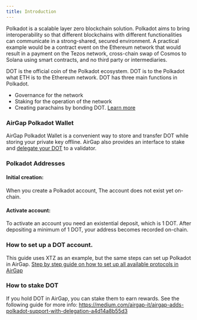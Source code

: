 ```yaml
---
title: Introduction
---
```


Polkadot is a scalable layer zero blockchain solution.
Polkadot aims to bring interoperability so that different blockchains with different functionalities can communicate in a strong-shared, secured environment. A practical example would be a contract event on the Ethereum network that would result in a payment on the Tezos network, cross-chain swap of Cosmos to Solana using smart contracts, and no third party or intermediaries.

DOT is the official coin of the Polkadot ecosystem. DOT is to the Polkadot what ETH is to the Ethereum network. DOT has three main functions in Polkadot.
- Governance for the network
- Staking for the operation of the network
- Creating parachains by bonding DOT.
[Learn more](https://polkadot.network/)
### AirGap Polkadot Wallet
AirGap Polkadot Wallet is a convenient way to store and transfer DOT while storing your private key offline. AirGap also provides an interface to stake and [delegate your DOT](https://medium.com/airgap-it/airgap-adds-polkadot-support-with-delegation-a4d14a8b55d3) to a validator.

### Polkadot Addresses
#### Initial creation: 
When you create a Polkadot account, The account does not exist yet on-chain. 
#### Activate account: 
To activate an account you need an existential deposit, which is 1 DOT. After depositing a minimum of 1 DOT, your address becomes recorded on-chain.

### How to set up a DOT account.
This guide uses XTZ as an example, but the same steps can set up Polkadot in AirGap.
[Step by step guide on how to set up all available protocols in AirGap](https://medium.com/airgap-it/airgap-the-step-by-step-guide-c4c3d3fe9a05)

### How to stake DOT
If you hold DOT in AirGap, you can stake them to earn rewards. See the following guide for more info: https://medium.com/airgap-it/airgap-adds-polkadot-support-with-delegation-a4d14a8b55d3
